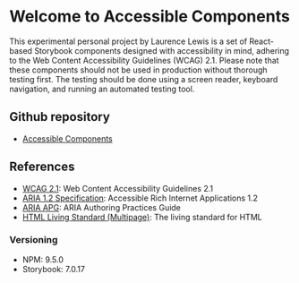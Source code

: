 
<Meta title="AccessibleComponents/Introduction" />

# Welcome to Accessible Components

This experimental personal project by Laurence Lewis is a set of React-based Storybook components designed with accessibility in mind, adhering to the Web Content Accessibility Guidelines (WCAG) 2.1. Please note that these components should not be used in production without thorough testing first. The testing should be done using a screen reader, keyboard navigation, and running an automated testing tool.

## Github repository
- [Accessible Components](https://github.com/LaurenceRLewis/Accessible_Components)

## References
- [WCAG 2.1](https://www.w3.org/TR/WCAG21/): Web Content Accessibility Guidelines 2.1
- [ARIA 1.2 Specification](https://www.w3.org/TR/wai-aria-1.2/): Accessible Rich Internet Applications 1.2
- [ARIA APG](https://www.w3.org/TR/wai-aria-practices-1.2/): ARIA Authoring Practices Guide
- [HTML Living Standard (Multipage)](https://html.spec.whatwg.org/multipage/): The living standard for HTML

### Versioning
- NPM: 9.5.0
- Storybook: 7.0.17